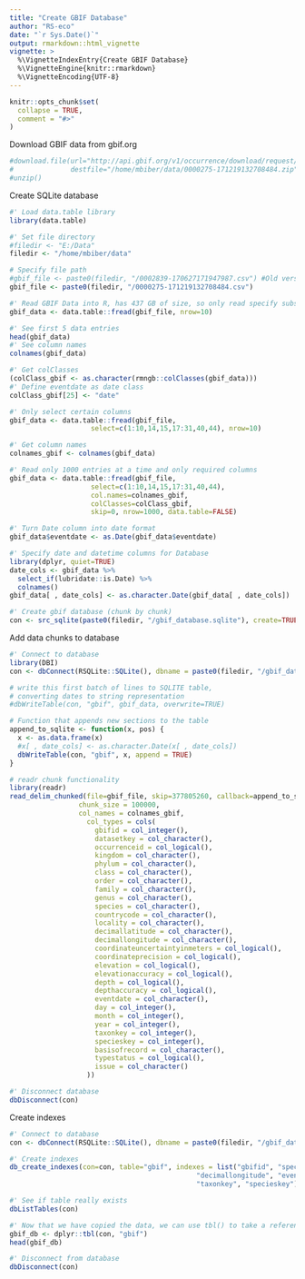 ```yaml
---
title: "Create GBIF Database"
author: "RS-eco"
date: "`r Sys.Date()`"
output: rmarkdown::html_vignette
vignette: >
  %\VignetteIndexEntry{Create GBIF Database}
  %\VignetteEngine{knitr::rmarkdown}
  %\VignetteEncoding{UTF-8}
---
```


```r
knitr::opts_chunk$set(
  collapse = TRUE,
  comment = "#>"
)
```

Download GBIF data from gbif.org

```r
#download.file(url="http://api.gbif.org/v1/occurrence/download/request/0000275-171219132708484.zip",
#              destfile="/home/mbiber/data/0000275-171219132708484.zip")
#unzip()
```

Create SQLite database

```r
#' Load data.table library
library(data.table)

#' Set file directory
#filedir <- "E:/Data"
filedir <- "/home/mbiber/data"

# Specify file path
#gbif_file <- paste0(filedir, "/0002839-170627171947987.csv") #Old version
gbif_file <- paste0(filedir, "/0000275-171219132708484.csv")

#' Read GBIF Data into R, has 437 GB of size, so only read specify subset of rows
gbif_data <- data.table::fread(gbif_file, nrow=10)

#' See first 5 data entries
head(gbif_data)
#' See column names
colnames(gbif_data)

#' Get colClasses
(colClass_gbif <- as.character(rmngb::colClasses(gbif_data)))
#' Define eventdate as date class
colClass_gbif[25] <- "date"

#' Only select certain columns
gbif_data <- data.table::fread(gbif_file,
                    select=c(1:10,14,15,17:31,40,44), nrow=10)

#' Get column names
colnames_gbif <- colnames(gbif_data)

#' Read only 1000 entries at a time and only required columns
gbif_data <- data.table::fread(gbif_file,
                    select=c(1:10,14,15,17:31,40,44), 
                    col.names=colnames_gbif, 
                    colClasses=colClass_gbif,
                    skip=0, nrow=1000, data.table=FALSE)

#' Turn Date column into date format
gbif_data$eventdate <- as.Date(gbif_data$eventdate)

#' Specify date and datetime columns for Database
library(dplyr, quiet=TRUE)
date_cols <- gbif_data %>% 
  select_if(lubridate::is.Date) %>% 
  colnames()
gbif_data[ , date_cols] <- as.character.Date(gbif_data[ , date_cols])

#' Create gbif database (chunk by chunk)
con <- src_sqlite(paste0(filedir, "/gbif_database.sqlite"), create=TRUE)
```

Add data chunks to database

```r
#' Connect to database
library(DBI)
con <- dbConnect(RSQLite::SQLite(), dbname = paste0(filedir, "/gbif_database.sqlite"))

# write this first batch of lines to SQLITE table, 
# converting dates to string representation
#dbWriteTable(con, "gbif", gbif_data, overwrite=TRUE)

# Function that appends new sections to the table
append_to_sqlite <- function(x, pos) {
  x <- as.data.frame(x)
  #x[ , date_cols] <- as.character.Date(x[ , date_cols])
  dbWriteTable(con, "gbif", x, append = TRUE)
}

# readr chunk functionality
library(readr)
read_delim_chunked(file=gbif_file, skip=377805260, callback=append_to_sqlite, delim=",",
                 chunk_size = 100000, 
                 col_names = colnames_gbif, 
                   col_types = cols(
                     gbifid = col_integer(),
                     datasetkey = col_character(),
                     occurrenceid = col_logical(),
                     kingdom = col_character(),
                     phylum = col_character(),
                     class = col_character(),
                     order = col_character(),
                     family = col_character(),
                     genus = col_character(),
                     species = col_character(),
                     countrycode = col_character(),
                     locality = col_character(),
                     decimallatitude = col_character(),
                     decimallongitude = col_character(),
                     coordinateuncertaintyinmeters = col_logical(),
                     coordinateprecision = col_logical(),
                     elevation = col_logical(),
                     elevationaccuracy = col_logical(),
                     depth = col_logical(),
                     depthaccuracy = col_logical(),
                     eventdate = col_character(),
                     day = col_integer(),
                     month = col_integer(),
                     year = col_integer(),
                     taxonkey = col_integer(),
                     specieskey = col_integer(),
                     basisofrecord = col_character(),
                     typestatus = col_logical(),
                     issue = col_character()
                   ))

#' Disconnect database
dbDisconnect(con)
```

Create indexes

```r
#' Connect to database
con <- dbConnect(RSQLite::SQLite(), dbname = paste0(filedir, "/gbif_database.sqlite"))

#' Create indexes
db_create_indexes(con=con, table="gbif", indexes = list("gbifid", "species", "decimallatitude", 
                                              "decimallongitude", "eventdate", 
                                              "taxonkey", "specieskey"))

#' See if table really exists
dbListTables(con)

#' Now that we have copied the data, we can use tbl() to take a reference to it:
gbif_db <- dplyr::tbl(con, "gbif")
head(gbif_db)

#' Disconnect from database
dbDisconnect(con)
```
